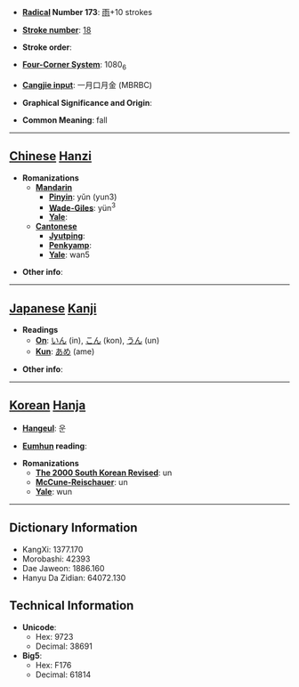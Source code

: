 * '''[[Wiktionary:Chinese radical index| Radical]] Number 173''': [[Wiktionary:Chinese radical index 雨|雨]]+10 strokes

* '''[[Wiktionary:Chinese total strokes index|Stroke number]]''': [[Wiktionary:Chinese total strokes index 18|18]]

* '''Stroke order''': 

* '''[[Wiktionary:Chinese four corner index|Four-Corner System]]''': 1080<sub>6</sub>

* '''[[Wiktionary:Chinese Cangjie index|Cangjie input]]''': 一月口月金 (MBRBC)

* '''Graphical Significance and Origin''': 

* '''Common Meaning''': fall

----

== [[Chinese]] [[Hanzi]] ==

* '''Romanizations'''
** '''[[Mandarin]]'''
*** '''[[Pinyin]]''': yǔn (yun3)
*** '''[[Wade-Giles]]''': yün<sup>3</sup>
*** '''[[Yale]]''': 
** '''[[Cantonese]]'''
*** '''[[Jyutping]]''':
*** '''[[Penkyamp]]''': 
*** '''[[Yale]]''': wan5

* '''Other info''': 

----

== [[Japanese]] [[Kanji]] ==

* '''Readings'''
** '''[[On]]''': [[いん]] (in), [[こん]] (kon), [[うん]] (un)
** '''[[Kun]]''': [[あめ]] (ame)

* '''Other info''':  

----

== [[Korean]] [[Hanja]] ==

* '''[[Hangeul]]''': 운

* '''[[Eumhun]] reading''': 

* '''Romanizations'''
** '''[[The 2000 South Korean Revised Romanization|The 2000 South Korean Revised]]''': un
** '''[[McCune-Reischauer]]''': un
** '''[[Yale]]''': wun

----

== Dictionary Information ==

* KangXi: 1377.170
* Morobashi: 42393
* Dae Jaweon: 1886.160
* Hanyu Da Zidian: 64072.130

== Technical Information ==

* '''Unicode''':
** Hex: 9723
** Decimal: 38691
* '''Big5''':
** Hex: F176
** Decimal: 61814